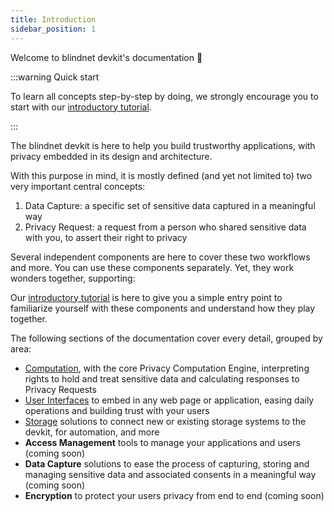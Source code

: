 ```yaml
---
title: Introduction
sidebar_position: 1
---
```


Welcome to blindnet devkit's documentation :wave:

:::warning Quick start

To learn all concepts step-by-step by doing, we strongly encourage you to start with our [introductory tutorial](./tutorials/intro).

:::

The blindnet devkit is here to help you build trustworthy applications, with privacy embedded in its design and architecture.

With this purpose in mind, it is mostly defined (and yet not limited to) two very important central concepts:

1. Data Capture: a specific set of sensitive data captured in a meaningful way
2. Privacy Request: a request from a person who shared sensitive data with you, to assert their right to privacy

Several independent components are here to cover these two workflows and more.
You can use these components separately. Yet, they work wonders together, supporting:

<DevkitFeaturesList />

Our [introductory tutorial](./tutorials/intro) is here to give you a simple entry point to familiarize yourself with these components and understand how they play together.

The following sections of the documentation cover every detail, grouped by area:

- [Computation](./computation), with the core Privacy Computation Engine, interpreting rights to hold and treat sensitive data and calculating responses to Privacy Requests
- [User Interfaces](./interfaces) to embed in any web page or application, easing daily operations and building trust with your users
- [Storage](./storage) solutions to connect new or existing storage systems to the devkit, for automation, and more
- **Access Management** tools to manage your applications and users (coming soon)
- **Data Capture** solutions to ease the process of capturing, storing and managing sensitive data and associated consents in a meaningful way (coming soon)
- **Encryption** to protect your users privacy from end to end (coming soon)
